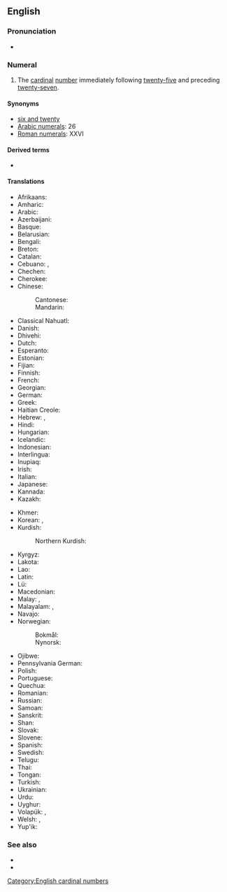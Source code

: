 ==English==
{{number box|en|26}}

===Pronunciation===
* {{IPA|en|/ˌtwɛntiˈsɪks/}}

===Numeral===
{{head|en|numeral}}

# The [[cardinal]] [[number]] immediately following [[twenty-five]] and preceding [[twenty-seven]].

====Synonyms====
* [[six and twenty]]
* [[w:Arabic numerals|Arabic numerals]]: 26
* [[w:Roman numerals|Roman numerals]]: XXVI

====Derived terms====
* {{l|en|Twenty-Six Counties}}

====Translations====
{{trans-top|cardinal number}}
* Afrikaans: {{t+|af|ses-en-twintig}}
* Amharic: {{t|am|ሃያ ስድስት}}
* Arabic: {{t|ar|سِتَّة وَعِشْرُون|tr=sitta wa-ʿišrūn|m}}
* Azerbaijani: {{t+|az|iyirmi altı}}
* Basque: {{t+|eu|hogeita sei}}
* Belarusian: {{t|be|два́ццаць шэсць}}
* Bengali: {{t|bn|ছাব্বিশ}}
* Breton: {{t|br|c'hwec'h-warn-ugent}}
* Catalan: {{t+|ca|vint-i-sis}}
* Cebuano: {{t|ceb|kawhaa'g unom}}, {{t|ceb|baynete sais}}
* Chechen: {{t|ce|ткъе ялх}}
* Cherokee: {{t|chr|ᏔᎵᏍᎪ ᏑᏓᎵ}}
* Chinese:
*: Cantonese: {{t|yue|二十六|tr=ji6 sap6 luk6}}
*: Mandarin: {{t+|cmn|二十六|tr=èrshíliù}}
* Classical Nahuatl: {{t|nci|cempōhualli onchicuacē}}
* Danish: {{t|da|seksogtyve}}
* Dhivehi: {{t|dv|ސައްބީސް}}
* Dutch: {{t+|nl|zesentwintig}}
* Esperanto: {{t|eo|dudek ses}}
* Estonian: {{t+|et|kakskümmend kuus}}
* Fijian: {{t|fj|ruasagavulu ka ono}}
* Finnish: {{t|fi|kaksikymmentäkuusi}}
* French: {{t+|fr|vingt-six|m}}
* Georgian: {{t|ka|ოცდაექვსი}}
* German: {{t+|de|sechsundzwanzig}}
* Greek: {{t|el|είκοσι έξι}}
* Haitian Creole: {{t|ht|vennsis}}
* Hebrew: {{t|he|עשרים־וששה|m|tr=esrím-və-shishá}}, {{t|he|עשרים־ושש|f|tr=esrím-və-shaysh}}
* Hindi: {{t+|hi|छब्बीस}}
* Hungarian: {{t+|hu|huszonhat}}
* Icelandic: {{t+|is|tuttugu og sex}}
* Indonesian: {{t|id|dua puluh enam}}
* Interlingua: {{t|ia|vinti-sex}}
* Inupiaq: {{t|ik|iñuiñaq itchaksraq}}
* Irish: {{t|ga|fiche a sé}}
* Italian: {{t+|it|ventisei}}
* Japanese: {{t|ja|二十六|tr=nijūroku}}
* Kannada: {{t|kn|ಇಪ್ಪತ್ತಾರು}}
* Kazakh: {{t|kk|жиырма алты}}
{{trans-mid}}
* Khmer: {{t|km|ម្ភៃប្រាំ​មួយ|tr=mpʰey pram muəy}}
* Korean: {{t|ko|스물여섯}}, {{t+|ko|이십육}}
* Kurdish:
*: Northern Kurdish: {{t+|kmr|bîst û şeş}}
* Kyrgyz: {{t|ky|жыйырма алты}}
* Lakota: {{t|lkt|wikčémna núŋpa aké šákpe}}
* Lao: {{t|lo|ຊາວຫົກ}}
* Latin: {{t|la|vīgintīsex}}
* Lü: {{t|khb|ᦌᦱᧁᦷᦠᧅ}}
* Macedonian: {{t|mk|два́есет и шест}}
* Malay: {{t|ms|dua puluh enam}}, {{t|ms|enam likur}}
* Malayalam: {{t|ml|ഇരുപത്താറ്}}, {{t|ml|ഇരുപത്തിയാറ്}}
* Navajo: {{t|nv|naadįįhastą́ą́}}
* Norwegian:
*: Bokmål: {{t|no|tjueseks}}
*: Nynorsk: {{t|nn|tjueseks}}
* Ojibwe: {{t|oj|niishtana-ashi-ingodwaaswi}}
* Pennsylvania German: {{t|pdc|sex un zwansich}}
* Polish: {{t|pl|dwadzieścia sześć}}
* Portuguese: {{t+|pt|vinte e seis|m}}
* Quechua: {{t|qu|iskay chunka suqtayuq}}
* Romanian: {{t|ro|douăzeci și șase}}
* Russian: {{t+|ru|два́дцать шесть}}
* Samoan: {{t|sm|luasefulu ono}}
* Sanskrit: {{t+|sa|षड्विंशति|f}}
* Shan: {{t|shn|သၢဝ်းႁူၵ်း}}
* Slovak: {{t|sk|dvadsaťšesť}}
* Slovene: {{t|sl|šestindvajset}}
* Spanish: {{t+|es|veintiséis}}
* Swedish: {{t+|sv|tjugosex}}
* Telugu: {{t|te|ఇరవై ఆరు}}
* Thai: {{t|th|ยี่สิบหก}}
* Tongan: {{t|to|uofulu mā ono}}
* Turkish: {{t+|tr|yirmi altı}}
* Ukrainian: {{t|uk|два́дцять шість}}
* Urdu: {{t|ur|چھبیس|tr=chabbīs}}
* Uyghur: {{t|ug|يىگىرمە ئالتە}}
* Volapük: {{t|vo|teldegmäl}}, {{t|vo|telsemäl}} {{qualifier|older term|obsolete}}
* Welsh: {{t|cy|chwech ar hugain}} {{qualifier|vigesimal, traditional}}, {{t|cy|dau ddeg chwech}} {{qualifier|decimal}}
* Yup'ik: {{t|esu|yuinaq arvinlegen}}
{{trans-bottom}}

===See also===
* {{l|en|twenty-five}}
* {{l|en|twenty-seven}}

[[Category:English cardinal numbers]]
